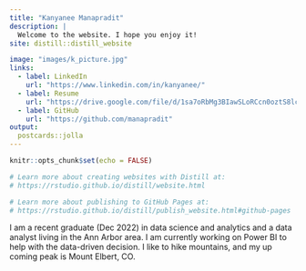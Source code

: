 ```yaml
---
title: "Kanyanee Manapradit"
description: |
  Welcome to the website. I hope you enjoy it!
site: distill::distill_website

image: "images/k_picture.jpg"
links:
  - label: LinkedIn
    url: "https://www.linkedin.com/in/kanyanee/"
  - label: Resume
    url: "https://drive.google.com/file/d/1sa7oRbMg3BIawSLoRCcn0oztS8lcKAF_/view?usp=sharing"
  - label: GitHub
    url: "https://github.com/manapradit"
output:
  postcards::jolla
---
```


```r
knitr::opts_chunk$set(echo = FALSE)

# Learn more about creating websites with Distill at:
# https://rstudio.github.io/distill/website.html

# Learn more about publishing to GitHub Pages at:
# https://rstudio.github.io/distill/publish_website.html#github-pages

```

I am a recent graduate (Dec 2022) in data science and analytics and a data analyst living in the Ann Arbor area. I am currently working on Power BI to help with the data-driven decision. I like to hike mountains, and my up coming peak is Mount Elbert, CO. 
